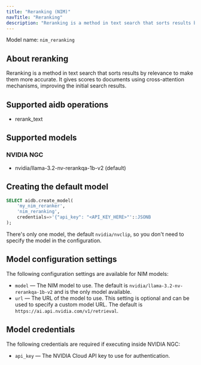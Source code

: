 ```yaml
---
title: "Reranking (NIM)"
navTitle: "Reranking"
description: "Reranking is a method in text search that sorts results by relevance to make them more accurate."
---
```


Model name: `nim_reranking`

## About reranking

Reranking is a method in text search that sorts results by relevance to make them more accurate. It gives scores to documents using cross-attention mechanisms, improving the initial search results.

## Supported aidb operations

* rerank_text

## Supported models

### NVIDIA NGC

* nvidia/llama-3.2-nv-rerankqa-1b-v2 (default)



## Creating the default model

```sql
SELECT aidb.create_model(
    'my_nim_reranker', 
    'nim_reranking',
    credentials=>'{"api_key": "<API_KEY_HERE>"'::JSONB
);
```

There's only one model, the default `nvidia/nvclip`, so you don't need to specify the model in the configuration. 

## Model configuration settings

The following configuration settings are available for NIM models:

* `model` &mdash; The NIM model to use. The default is `nvidia/llama-3.2-nv-rerankqa-1b-v2` and is the only model available.
* `url` &mdash; The URL of the model to use. This setting is optional and can be used to specify a custom model URL. The default is `https://ai.api.nvidia.com/v1/retrieval`.

## Model credentials

The following credentials are required if executing inside NVIDIA NGC:

* `api_key` &mdash; The NVIDIA Cloud API key to use for authentication.
